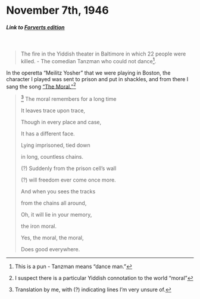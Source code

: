 # November 7th, 1946

##### _Link to [Forverts edition](https://www.nli.org.il/en/newspapers/frw/1946/11/07/01/)_ {.unnumbered}

<br>

> The fire in the Yiddish theater in Baltimore in which 22 people were killed. - The comedian Tanzman who could not dance^[This is a pun - Tanzman means "dance man."].

In the operetta "Meilitz Yosher" that we were playing in Boston, the character I played was sent to prison and put in shackles, and from there I sang the song ["The Moral."](https://www.loc.gov/resource/ihas.200185539.0)^[I suspect there is a particular Yiddish connotation to the world "moral"]

> ^[Translation by me, with (?) indicating lines I'm very unsure of.] The moral remembers for a long time
>
> It leaves trace upon trace,
>
> Though in every place and case,
>
> It has a different face.
>
> Lying imprisoned, tied down
>
> in long, countless chains.
>
> (?) Suddenly from the prison cell's wall
>
> (?) will freedom ever come once more.
> 
> And when you sees the tracks
>
> from the chains all around,
>
> Oh, it will lie in your memory, 
>
> the iron moral.
>
> Yes, the moral, the moral, 
>
> Does good everywhere.
